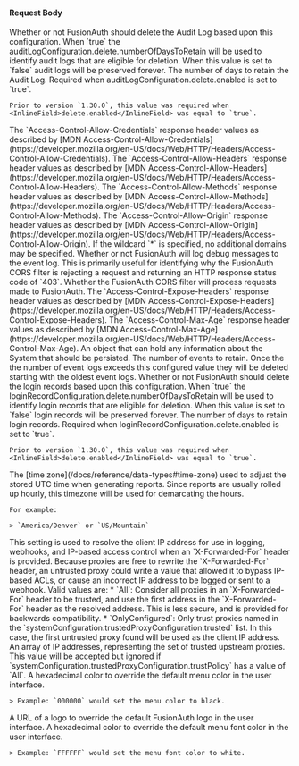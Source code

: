 
#### Request Body

<APIBlock>
  <APIField name="systemConfiguration.auditLogConfiguration.delete.enabled" type="Boolean" optional defaults="false">
    Whether or not FusionAuth should delete the Audit Log based upon this configuration. When `true` the <InlineField>auditLogConfiguration.delete.numberOfDaysToRetain</InlineField> will be used to identify audit logs that are eligible for deletion. When this value is set to `false` audit logs will be preserved forever.
  </APIField>
  <APIField name="systemConfiguration.auditLogConfiguration.delete.numberOfDaysToRetain" type="Integer" optional defaults="365">
    The number of days to retain the Audit Log. Required when <InlineField>auditLogConfiguration.delete.enabled</InlineField> is set to `true`.

    Prior to version `1.30.0`, this value was required when <InlineField>delete.enabled</InlineField> was equal to `true`.
  </APIField>
  <APIField name="systemConfiguration.corsConfiguration.allowCredentials" type="Boolean" optional defaults="false">
    The `Access-Control-Allow-Credentials` response header values as described by [MDN Access-Control-Allow-Credentials](https://developer.mozilla.org/en-US/docs/Web/HTTP/Headers/Access-Control-Allow-Credentials).
  </APIField>
  <APIField name="systemConfiguration.corsConfiguration.allowedHeaders" type="Array<String>" optional>
    The `Access-Control-Allow-Headers` response header values as described by [MDN Access-Control-Allow-Headers](https://developer.mozilla.org/en-US/docs/Web/HTTP/Headers/Access-Control-Allow-Headers).
  </APIField>
  <APIField name="systemConfiguration.corsConfiguration.allowedMethods" type="Array<String>" optional>
    The `Access-Control-Allow-Methods` response header values as described by [MDN Access-Control-Allow-Methods](https://developer.mozilla.org/en-US/docs/Web/HTTP/Headers/Access-Control-Allow-Methods).
  </APIField>
  <APIField name="systemConfiguration.corsConfiguration.allowedOrigins" type="Array<String>" optional>
    The `Access-Control-Allow-Origin` response header values as described by [MDN Access-Control-Allow-Origin](https://developer.mozilla.org/en-US/docs/Web/HTTP/Headers/Access-Control-Allow-Origin). If the wildcard `*` is specified, no additional domains may be specified.
  </APIField>
  <APIField name="systemConfiguration.corsConfiguration.debug" type="Boolean" optional defaults="false">
    Whether or not FusionAuth will log debug messages to the event log. This is primarily useful for identifying why the FusionAuth CORS filter is rejecting a request and returning an HTTP response status code of `403`.
  </APIField>
  <APIField name="systemConfiguration.corsConfiguration.enabled" type="Boolean" optional defaults="false">
    Whether the FusionAuth CORS filter will process requests made to FusionAuth.
  </APIField>
  <APIField name="systemConfiguration.corsConfiguration.exposedHeaders" type="Array<String>" optional>
    The `Access-Control-Expose-Headers` response header values as described by [MDN Access-Control-Expose-Headers](https://developer.mozilla.org/en-US/docs/Web/HTTP/Headers/Access-Control-Expose-Headers).
  </APIField>
  <APIField name="systemConfiguration.corsConfiguration.preflightMaxAgeInSeconds" type="Integer" optional>
    The `Access-Control-Max-Age` response header values as described by [MDN Access-Control-Max-Age](https://developer.mozilla.org/en-US/docs/Web/HTTP/Headers/Access-Control-Max-Age).
  </APIField>
  <APIField name="systemConfiguration.data" type="Object" optional>
    An object that can hold any information about the System that should be persisted.
  </APIField>
  <APIField name="systemConfiguration.eventLogConfiguration.numberToRetain" type="Integer" optional>
    The number of events to retain. Once the the number of event logs exceeds this configured value they will be deleted starting with the oldest event logs.
  </APIField>
  <APIField name="systemConfiguration.loginRecordConfiguration.delete.enabled" type="Boolean" optional defaults="false">
    Whether or not FusionAuth should delete the login records based upon this configuration. When `true` the <InlineField>loginRecordConfiguration.delete.numberOfDaysToRetain</InlineField> will be used to identify login records that are eligible for deletion. When this value is set to `false` login records will be preserved forever.
  </APIField>
  <APIField name="systemConfiguration.loginRecordConfiguration.delete.numberOfDaysToRetain" type="Integer" optional defaults="365">
    The number of days to retain login records. Required when <InlineField>loginRecordConfiguration.delete.enabled</InlineField> is set to `true`.

    Prior to version `1.30.0`, this value was required when <InlineField>delete.enabled</InlineField> was equal to `true`.
  </APIField>
  <APIField name="systemConfiguration.reportTimezone" type="String" required>
    The [time zone](/docs/reference/data-types#time-zone) used to adjust the stored UTC time when generating reports. Since reports are usually rolled up hourly, this timezone will be used for demarcating the hours.

    For example:

    > `America/Denver` or `US/Mountain`
  </APIField>

  <APIField name="systemConfiguration.trustedProxyConfiguration.trustPolicy" type="String">
    This setting is used to resolve the client IP address for use in logging, webhooks, and IP-based access control when an `X-Forwarded-For` header is provided. Because proxies are free to rewrite the `X-Forwarded-For` header, an untrusted proxy could write a value that allowed it to bypass IP-based ACLs, or cause an incorrect IP address to be logged or sent to a webhook. 
    Valid values are:
      * `All`: Consider all proxies in an `X-Forwarded-For` header to be trusted, and use the first address in the `X-Forwarded-For` header as the resolved address. This is less secure, and is provided for backwards compatibility.
      * `OnlyConfigured`: Only trust proxies named in the `systemConfiguration.trustedProxyConfiguration.trusted` list. In this case, the first untrusted proxy found will be used as the client IP address.
  </APIField>
  <APIField name="systemConfiguration.trustedProxyConfiguration.trusted" type="Array<String>">
    An array of IP addresses, representing the set of trusted upstream proxies. This value will be accepted but ignored if `systemConfiguration.trustedProxyConfiguration.trustPolicy` has a value of `All`.
  </APIField>

  <APIField name="systemConfiguration.uiConfiguration.headerColor" type="String" optional>
    A hexadecimal color to override the default menu color in the user interface.

    > Example: `000000` would set the menu color to black.
  </APIField>
  <APIField name="systemConfiguration.uiConfiguration.logoURL" type="String" optional>
    A URL of a logo to override the default FusionAuth logo in the user interface.
  </APIField>
  <APIField name="systemConfiguration.uiConfiguration.menuFontColor" type="String" optional>
    A hexadecimal color to override the default menu font color in the user interface.

    > Example: `FFFFFF` would set the menu font color to white.
  </APIField>
</APIBlock>

<JSON title="Example Request JSON" src="system-configuration/request.json" />
